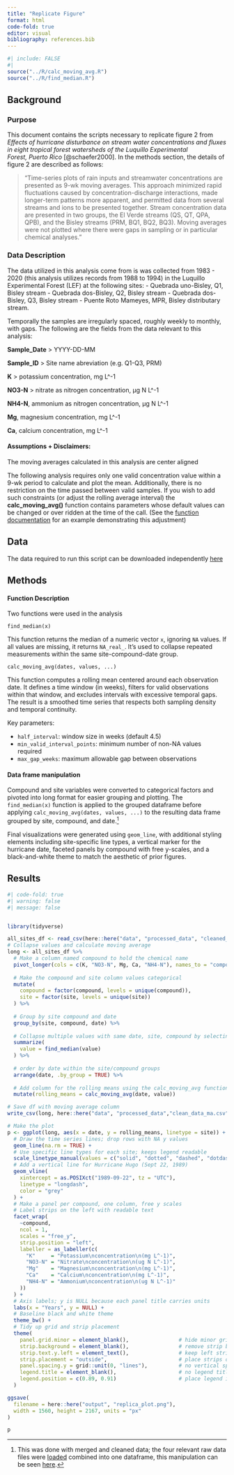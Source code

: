 ```yaml
---
title: "Replicate Figure"
format: html
code-fold: true
editor: visual
bibliography: references.bib
---
```

```r
#| include: FALSE
#| 
source("../R/calc_moving_avg.R")
source("../R/find_median.R")

```

## Background

### Purpose

This document contains the scripts necessary to replicate figure 2 from *Effects of hurricane disturbance on stream water concentrations and fluxes in eight tropical forest watersheds of the Luquillo Experimental\
Forest, Puerto Rico* [@schaefer2000]. In the methods section, the details of figure 2 are described as follows:

> "Time-series plots of rain inputs and streamwater concentrations are presented as 9-wk moving averages. This approach minimized rapid fluctuations caused by concentration-discharge interactions, made longer-term patterns more apparent, and permitted data from several streams and ions to be presented together. Stream concentration data are presented in two groups, the El Verde streams (QS, QT, QPA, QPB), and the Bisley streams (PRM, BQ1, BQ2, BQ3). Moving averages were not plotted where there were gaps in sampling or in particular chemical analyses."

### Data Description

The data utilized in this analysis come from is was collected from 1983 - 2020 (this analysis utilizes records from 1988 to 1994) in the Luquillo Experimental Forest (LEF) at the following sites: - Quebrada uno-Bisley, Q1, Bisley stream - Quebrada dos-Bisley, Q2, Bisley stream - Quebrada dos-Bisley, Q3, Bisley stream - Puente Roto Mameyes, MPR, Bisley distributary stream.

Temporally the samples are irregularly spaced, roughly weekly to monthly, with gaps. The following are the fields from the data relevant to this analysis:

**Sample_Date** \> YYYY-DD-MM

**Sample_ID** \> Site name abreviation (e.g. Q1-Q3, PRM)

**K** \> potassium concentration, mg L\^-1

**NO3-N** \> nitrate as nitrogen concentration, µg N L\^-1

**NH4-N**, ammonium as nitrogen concentration, µg N L\^-1

**Mg**, magnesium concentration, mg L\^-1

**Ca**, calcium concentration, mg L\^-1

#### Assumptions + Disclaimers:

The moving averages calculated in this analysis are center aligned

The following analysis requires only one valid concentration value within a 9-wk period to calculate and plot the mean. Additionally, there is no restriction on the time passed between valid samples. If you wish to add such constraints (or adjust the rolling average interval) the **calc_moving_avg()** function contains parameters whose default values can be changed or over ridden at the time of the call. (See the [function documentation](R/utils.R) for an example demonstrating this adjustment)

## Data

The data required to run this script can be downloaded independently [here](https://portal.edirepository.org/nis/mapbrowse?packageid=knb-lter-luq.20.4923064)

## Methods

#### Function Description

Two functions were used in the analysis

`find_median(x)`

This function returns the median of a numeric vector `x`, ignoring `NA` values. If all values are missing, it returns `NA_real_`. It’s used to collapse repeated measurements within the same site-compound-date group.

`calc_moving_avg(dates, values, ...)`

This function computes a rolling mean centered around each observation date. It defines a time window (in weeks), filters for valid observations within that window, and excludes intervals with excessive temporal gaps. The result is a smoothed time series that respects both sampling density and temporal continuity.

Key parameters:

-   `half_interval`: window size in weeks (default 4.5)
-   `min_valid_interval_points`: minimum number of non-NA values required
-   `max_gap_weeks`: maximum allowable gap between observations

#### Data frame manipulation

Compound and site variables were converted to categorical factors and pivoted into long format for easier grouping and plotting. The `find_median(x)` function is applied to the grouped dataframe before applying `calc_moving_avg(dates, values, ...)` to the resulting data frame grouped by site, compound, and date.[^*]

[^*]: This was done with merged and cleaned data; the four relevant raw data files were [loaded](scripts/1_load_data.R) combined into one dataframe, this manipulation can be seen [here](scripts/2_process_data.R). 

Final visualizations were generated using `geom_line`, with additional styling elements including site-specific line types, a vertical marker for the hurricane date, faceted panels by compound with free y-scales, and a black-and-white theme to match the aesthetic of prior figures.

## Results

```r
#| code-fold: true
#| warning: false
#| message: false


library(tidyverse)

all_sites_df <- read_csv(here::here("data", "processed_data", "cleaned_data.csv"))
# Collapse values and calculate moving average
long <- all_sites_df %>%
  # Make a column named compound to hold the chemical name
  pivot_longer(cols = c(K, "NO3-N", Mg, Ca, "NH4-N"), names_to = "compound", values_to = "value") %>%
  
  # Make the compound and site column values categorical
  mutate(
    compound = factor(compound, levels = unique(compound)),
    site = factor(site, levels = unique(site))
  ) %>% 
  
  # Group by site compound and date
  group_by(site, compound, date) %>%
  
  # Collapse multiple values with same date, site, compound by selecting the median value
  summarize(
    value = find_median(value)
  ) %>%
  
  # order by date within the site/compound groups
  arrange(date, .by_group = TRUE) %>%
  
  # Add column for the rolling means using the calc_moving_avg function
  mutate(rolling_means = calc_moving_avg(date, value))

# Save df with moving average column
write_csv(long, here::here("data", "processed_data","clean_data_ma.csv"))

# Make the plot
p <- ggplot(long, aes(x = date, y = rolling_means, linetype = site)) +
  # Draw the time series lines; drop rows with NA y values
  geom_line(na.rm = TRUE) +
  # Use specific line types for each site; keeps legend readable
  scale_linetype_manual(values = c("solid", "dotted", "dashed", "dotdash")) +
  # Add a vertical line for Hurricane Hugo (Sept 22, 1989)
  geom_vline(
    xintercept = as.POSIXct("1989-09-22", tz = "UTC"),
    linetype = "longdash",
    color = "grey"
  ) +
  # Make a panel per compound, one column, free y scales
  # Label strips on the left with readable text
  facet_wrap(
    ~compound,
    ncol = 1,
    scales = "free_y",
    strip.position = "left",
    labeller = as_labeller(c(
      "K"     = "Potassium\nconcentration\n(mg L^-1)",
      "NO3-N" = "Nitrate\nconcentration\n(ug N L^-1)",
      "Mg"    = "Magnesium\nconcentration\n(mg L^-1)",
      "Ca"    = "Calcium\nconcentration\n(mg L^-1)",
      "NH4-N" = "Ammonium\nconcentration\n(ug N L^-1)"
    ))
  ) +
  # Axis labels; y is NULL because each panel title carries units
  labs(x = "Years", y = NULL) +
  # Baseline black and white theme
  theme_bw() +
  # Tidy up grid and strip placement
  theme(
    panel.grid.minor = element_blank(),                # hide minor grid lines
    strip.background = element_blank(),                # remove strip background
    strip.text.y.left = element_text(),                # keep left strip text
    strip.placement = "outside",                       # place strips outside panel
    panel.spacing.y = grid::unit(0, "lines"),          # no vertical spacing between panels
    legend.title = element_blank(),                    # no legend title
    legend.position = c(0.89, 0.91)                    # place legend inside plot
  )

ggsave(
  filename = here::here("output", "replica_plot.png"),
  width = 1560, height = 2167, units = "px"
)

p
```

